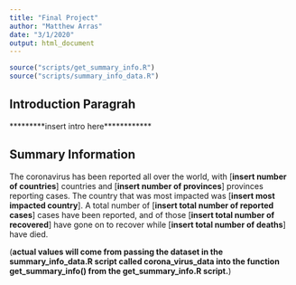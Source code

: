 ```yaml
---
title: "Final Project"
author: "Matthew Arras"
date: "3/1/2020"
output: html_document
---
```


```r
source("scripts/get_summary_info.R")
source("scripts/summary_info_data.R")

```

## Introduction Paragrah 

*********insert intro here************

## Summary Information 
The coronavirus has been reported all over the world, with [**insert number of countries**] countries and [**insert number of provinces**] provinces reporting cases. The country that was most impacted was [**insert most impacted country**]. A total number of [**insert total number of reported cases**] cases have been reported, and of those [**insert total number of recovered**] have gone on to recover while [**insert total number of deaths**] have died. 


(**actual values will come from passing the dataset in the summary_info_data.R script called corona_virus_data into the function get_summary_info() from the get_summary_info.R script.**)




